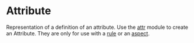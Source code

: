 <html devsite>
<head>
  <meta name="project_path" value="/_project.yaml">
  <meta name="book_path" value="/versions/6.5.0/_book.yaml">
</head>
<body>

<h1 class="page-title" id="modules.Attribute">Attribute</h1>

<!-- {% raw %} -->

Representation of a definition of an attribute. Use the <a href="attr.html">attr</a> module to create an Attribute. They are only for use with a <a href="globals.html#rule">rule</a> or an <a href="globals.html#aspect">aspect</a>.



</body>
</html>

<!-- {% endraw %} -->

